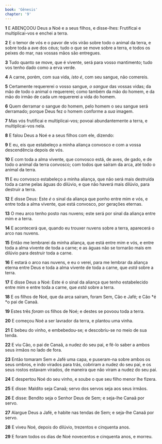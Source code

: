 ```yaml
---
book: 'Gênesis'
chapter: '9'
---
```


**1** E ABENÇOOU Deus a Noé e a seus filhos, e disse-lhes: Frutificai e multiplicai-vos e enchei a terra.

**2** E o temor de vós e o pavor de vós virão sobre todo o animal da terra, e sobre toda a ave dos céus; tudo o que se move sobre a terra, e todos os peixes do mar, nas vossas mãos são entregues.

**3** Tudo quanto se move, que é vivente, será para vosso mantimento; tudo vos tenho dado como a erva verde.

**4** A carne, porém, com sua vida, _isto é_, com seu sangue, não comereis.

**5** Certamente requererei o vosso sangue, _o sangue_ das vossas vidas; da mão de todo o animal o requererei; como também da mão do homem, e da mão do irmão de cada um requererei a vida do homem.

**6** Quem derramar o sangue do homem, pelo homem o seu sangue será derramado; porque Deus fez o homem conforme a _sua_ imagem.

**7** Mas vós frutificai e multiplicai-vos; povoai abundantemente a terra, e multiplicai-vos nela.

**8** E falou Deus a Noé e a seus filhos com ele, dizendo:

**9** E eu, eis que estabeleço a minha aliança convosco e com a vossa descendência depois de vós.

**10** E com toda a alma vivente, que convosco está, de aves, de gado, e de todo o animal da terra convosco; com todos que saíram da arca, até todo o animal da terra.

**11** E eu convosco estabeleço a minha aliança, que não será mais destruída toda a carne pelas águas do dilúvio, e que não haverá mais dilúvio, para destruir a terra.

**12** E disse Deus: Este _é_ o sinal da aliança que ponho entre mim e vós, e entre toda a alma vivente, que está convosco, por gerações eternas.

**13** O meu arco tenho posto nas nuvens; este será por sinal da aliança entre mim e a terra.

**14** E acontecerá que, quando eu trouxer nuvens sobre a terra, aparecerá o arco nas nuvens.

**15** Então me lembrarei da minha aliança, que está entre mim e vós, e entre toda a alma vivente de toda a carne; e as águas não se tornarão mais em dilúvio para destruir toda a carne.

**16** E estará o arco nas nuvens, e eu o verei, para me lembrar da aliança eterna entre Deus e toda a alma vivente de toda a carne, que _está_ sobre a terra.

**17** E disse Deus a Noé: Este é o sinal da aliança que tenho estabelecido entre mim e entre toda a carne, que _está_ sobre a terra.

**18** E os filhos de Noé, que da arca saíram, foram Sem, Cão e Jafé; e Cão *é *o pai de Canaã.

**19** Estes três _foram_ os filhos de Noé; e destes se povoou toda a terra.

**20** E começou Noé a ser lavrador da terra, e plantou uma vinha.

**21** E bebeu do vinho, e embebedou-se; e descobriu-se no meio de sua tenda.

**22** E viu Cão, o pai de Canaã, a nudez do seu pai, e fê-lo saber a ambos seus irmãos no lado de fora.

**23** Então tomaram Sem e Jafé uma capa, e puseram-na sobre ambos os seus ombros, e indo virados para trás, cobriram a nudez do seu pai, e os seus rostos estavam virados, de maneira que não viram a nudez do seu pai.

**24** E despertou Noé do seu vinho, e soube o que seu filho menor lhe fizera.

**25** E disse: Maldito seja Canaã; servo dos servos seja aos seus irmãos.

**26** E disse: Bendito seja o Senhor Deus de Sem; e seja-lhe Canaã por servo.

**27** Alargue Deus a Jafé, e habite nas tendas de Sem; e seja-lhe Canaã por servo.

**28** E viveu Noé, depois do dilúvio, trezentos e cinquenta anos.

**29** E foram todos os dias de Noé novecentos e cinquenta anos, e morreu.
